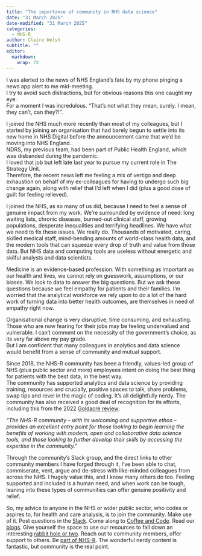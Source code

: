 ```yaml
---
title: "The importance of community in NHS data science"
date: "31 March 2025"
date-modified: "31 March 2025"
categories:
  - NHS-R
author: Claire Welsh
subtitle: ""
editor: 
  markdown: 
    wrap: 72
---
```


I was alerted to the news of NHS England’s fate by my phone pinging a
news app alert to me mid-meeting.\
I try to avoid such distractions, but for obvious reasons this one
caught my eye.\
For a moment I was incredulous. “That’s not what they mean, surely. I
mean, they can’t, can they?!”.

I joined the NHS much more recently than most of my colleagues, but I
started by joining an organisation that had barely begun to settle into
its new home in NHS Digital before the announcement came that we’d be
moving into NHS England.\
NDRS, my previous team, had been part of Public Health England, which
was disbanded during the pandemic.\
I loved that job but left late last year to pursue my current role in
The Strategy Unit.\
Therefore, the recent news left me feeling a mix of vertigo and deep
exhaustion on behalf of my ex-colleagues for having to undergo such big
change again, along with relief that I’d left when I did (plus a good
dose of guilt for feeling relieved).

I joined the NHS, as so many of us did, because I need to feel a sense
of genuine impact from my work. We’re surrounded by evidence of need:
long waiting lists, chronic diseases, burned-out clinical staff, growing
populations, desperate inequalities and terrifying headlines. We have
what we need to fix these issues. We really do. Thousands of motivated,
caring, skilled medical staff, mind-bending amounts of world-class
health data, and the modern tools that can squeeze every drop of truth
and value from those data. But NHS data and computing tools are useless
without energetic and skilful analysts and data scientists.

Medicine is an evidence-based profession. With something as important as
our health and lives, we cannot rely on guesswork, assumptions, or our
biases. We look to data to answer the big questions. But we ask these
questions because we feel empathy for patients and their families. I’m
worried that the analytical workforce we rely upon to do a lot of the
hard work of turning data into better health outcomes, are themselves in
need of empathy right now.

Organisational change is very disruptive, time consuming, and
exhausting. Those who are now fearing for their jobs may be feeling
undervalued and vulnerable. I can’t comment on the necessity of the
government’s choice, as its very far above my pay grade.\
But I am confident that many colleagues in analytics and data science
would benefit from a sense of community and mutual support.

Since 2018, the NHS-R community has been a friendly, values-led group of
NHS (plus public sector and more) employees intent on doing the best
thing for patients with the best data, in the best way.\
The community has supported analytics and data science by providing
training, resources and crucially, positive spaces to talk, share
problems, swap tips and revel in the magic of coding. It’s all
delightfully nerdy. The community has also received a good deal of
recognition for its efforts, including this from the 2022 [Goldacre
review](https://www.gov.uk/government/publications/better-broader-safer-using-health-data-for-research-and-analysis/better-broader-safer-using-health-data-for-research-and-analysis):

*“The NHS-R community – with its welcoming and supportive ethos –
provides an excellent entry point for those looking to begin learning
the benefits of working with modern, open and collaborative data science
tools, and those looking to further develop their skills by accessing
the expertise in the community.”*

Through the community’s Slack group, and the direct links to other
community members I have forged through it, I’ve been able to chat,
commiserate, vent, argue and de-stress with like-minded colleagues from
across the NHS. I hugely value this, and I know many others do too.
Feeling supported and included is a human need, and when work can be
tough, leaning into these types of communities can offer genuine
positivity and relief.

So, my advice to anyone in the NHS or wider public sector, who codes or
aspires to, for health and care analysis, is to join the community. Make
use of it. Post questions in the
[Slack](https://nhsrcommunity.slack.com/). Come along to [Coffee and
Code](https://nhsrway.nhsrcommunity.com/community-handbook.html). Read
our [blogs](https://nhsrcommunity.com/blog/). Give yourself the space to
use our resources to fall down an interesting [rabbit hole or
two](https://github.com/nhs-r-community). Reach out to community
members, offer support to others. 
Be [part of NHS-R](https://nhsrcommunity.com/get-involved.html). The
wonderful nerdy content is fantastic, but community is the real point.
